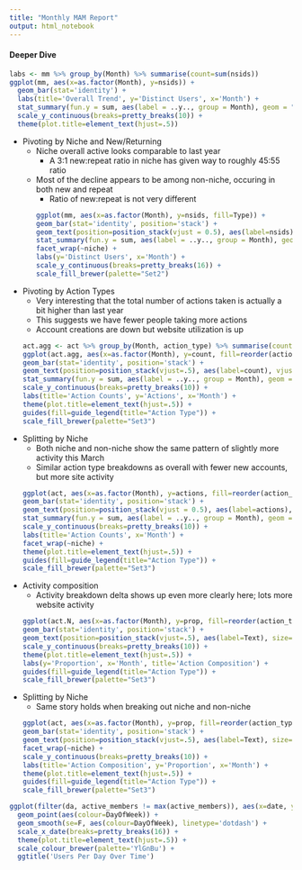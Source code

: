 ```yaml
---
title: "Monthly MAM Report"
output: html_notebook
---
```



#### Deeper Dive

```r
labs <- mm %>% group_by(Month) %>% summarise(count=sum(nsids))
ggplot(mm, aes(x=as.factor(Month), y=nsids)) + 
  geom_bar(stat='identity') + 
  labs(title='Overall Trend', y='Distinct Users', x='Month') + 
  stat_summary(fun.y = sum, aes(label = ..y.., group = Month), geom = "text", vjust=-.2) +
  scale_y_continuous(breaks=pretty_breaks(10)) + 
  theme(plot.title=element_text(hjust=.5)) 
```
* Pivoting by Niche and New/Returning
	* Niche overall active looks comparable to last year
	  * A 3:1 new:repeat ratio in niche has given way to roughly 45:55 ratio
	* Most of the decline appears to be among non-niche, occuring in both new and repeat
	  * Ratio of new:repeat is not very different
```r
ggplot(mm, aes(x=as.factor(Month), y=nsids, fill=Type)) + 
  geom_bar(stat='identity', position='stack') + 
  geom_text(position=position_stack(vjust = 0.5), aes(label=nsids), size=2.5) +
  stat_summary(fun.y = sum, aes(label = ..y.., group = Month), geom = "text", vjust=-.2) +
  facet_wrap(~niche) + 
  labs(y='Distinct Users', x='Month') + 
  scale_y_continuous(breaks=pretty_breaks(16)) +
  scale_fill_brewer(palette="Set2")
```
* Pivoting by Action Types
	* Very interesting that the total number of actions taken is actually a bit higher than last year
	* This suggests we have fewer people taking more actions
	* Account creations are down but website utilization is up
```r
act.agg <- act %>% group_by(Month, action_type) %>% summarise(count = sum(actions))
ggplot(act.agg, aes(x=as.factor(Month), y=count, fill=reorder(action_type, count))) + 
  geom_bar(stat='identity', position='stack') + 
  geom_text(position=position_stack(vjust=.5), aes(label=count), vjust=0, size=2.5) +
  stat_summary(fun.y = sum, aes(label = ..y.., group = Month), geom = "text", vjust=-.2) +
  scale_y_continuous(breaks=pretty_breaks(10)) + 
  labs(title='Action Counts', y='Actions', x='Month') + 
  theme(plot.title=element_text(hjust=.5)) + 
  guides(fill=guide_legend(title="Action Type")) +
  scale_fill_brewer(palette="Set3")
```
* Splitting by Niche
  * Both niche and non-niche show the same pattern of slightly more activity this March
  * Similar action type breakdowns as overall with fewer new accounts, but more site activity
```r
ggplot(act, aes(x=as.factor(Month), y=actions, fill=reorder(action_type, actions))) + 
  geom_bar(stat='identity', position='stack') + 
  geom_text(position=position_stack(vjust = 0.5), aes(label=actions), vjust=0, size=2.5) +
  stat_summary(fun.y = sum, aes(label = ..y.., group = Month), geom = "text", vjust=-.3) +
  scale_y_continuous(breaks=pretty_breaks(10)) + 
  labs(title='Action Counts', x='Month') + 
  facet_wrap(~niche) + 
  theme(plot.title=element_text(hjust=.5)) + 
  guides(fill=guide_legend(title="Action Type")) +
  scale_fill_brewer(palette="Set3")
```
* Activity composition 
  * Activity breakdown delta shows up even more clearly here; lots more website activity
```r
ggplot(act.N, aes(x=as.factor(Month), y=prop, fill=reorder(action_type, prop))) + 
  geom_bar(stat='identity', position='stack') + 
  geom_text(position=position_stack(vjust=.5), aes(label=Text), size=2.5) +
  scale_y_continuous(breaks=pretty_breaks(10)) + 
  theme(plot.title=element_text(hjust=.5)) + 
  labs(y='Proportion', x='Month', title='Action Composition') +
  guides(fill=guide_legend(title="Action Type")) +
  scale_fill_brewer(palette="Set3")
```
* Splitting by Niche
  * Same story holds when breaking out niche and non-niche
```r
ggplot(act, aes(x=as.factor(Month), y=prop, fill=reorder(action_type, prop))) + 
  geom_bar(stat='identity', position='stack') + 
  geom_text(position=position_stack(vjust=.5), aes(label=Text), size=3) +
  facet_wrap(~niche) + 
  scale_y_continuous(breaks=pretty_breaks(10)) + 
  labs(title='Action Composition', y='Proportion', x='Month') + 
  theme(plot.title=element_text(hjust=.5)) +
  guides(fill=guide_legend(title="Action Type")) +
  scale_fill_brewer(palette="Set3")
```

```r
ggplot(filter(da, active_members != max(active_members)), aes(x=date, y=active_members)) +
  geom_point(aes(colour=DayOfWeek)) +
  geom_smooth(se=F, aes(colour=DayOfWeek), linetype='dotdash') +
  scale_x_date(breaks=pretty_breaks(16)) +
  theme(plot.title=element_text(hjust=.5)) +
  scale_colour_brewer(palette='YlGnBu') +
  ggtitle('Users Per Day Over Time')
```

